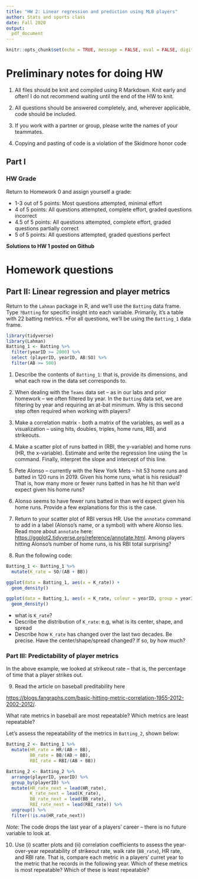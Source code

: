 ---
title: "HW 2: Linear regression and prediction using MLB players"
author: Stats and sports class
date: Fall 2020
output: 
  pdf_document
---


```{r setup, include=FALSE}
knitr::opts_chunk$set(echo = TRUE, message = FALSE, eval = FALSE, digits = 3, warning = FALSE)
```


# Preliminary notes for doing HW

1. All files should be knit and compiled using R Markdown. Knit early and often! I do not recommend waiting until the end of the HW to knit.

2. All questions should be answered completely, and, wherever applicable, code should be included. 

3. If you work with a partner or group, please write the names of your teammates. 

4. Copying and pasting of code is a violation of the Skidmore honor code

## Part I 

### HW Grade

Return to Homework 0 and assign yourself a grade:

- 1-3 out of 5 points: Most questions attempted, minimal effort
- 4 of 5 points: All questions attempted, complete effort, graded questions incorrect
- 4.5 of 5 points: All questions attempted, complete effort, graded questions partially correct
- 5 of 5 points: All questions attempted, graded questions perfect


**Solutions to HW 1 posted on Github**


# Homework questions

## Part II: Linear regression and player metrics

Return to the `Lahman` package in R, and we'll use the `Batting` data frame. Type `?Batting` for specific insight into each variable. Primarily, it's a table with 22 batting metrics. *For all questions, we'll be using the `Batting_1` data frame. 

```{r}
library(tidyverse)
library(Lahman)
Batting_1 <- Batting %>% 
  filter(yearID >= 2000) %>% 
  select (playerID, yearID, AB:SO) %>% 
  filter(AB >= 500)
```


1. Describe the contents of `Batting_1`: that is, provide its dimensions, and what each row in the data set corresponds to. 

2. When dealing with the `Teams` data set -- as in our labs and prior homework -- we often filtered by year. In the `Batting` data set, we are filtering by year and requiring an at-bat minimum. Why is this second step often required when working with players?

3. Make a correlation matrix - both a matrix of the variables, as well as a visualization -- using hits, doubles, triples, home runs, RBI, and strikeouts. 

4. Make a scatter plot of runs batted in (RBI, the y-variable) and home runs (HR, the x-variable). Estimate and write the regression line using the `lm` command. Finally, interpret the slope and intercept of this line.

5. Pete Alonso -- currently with the New York Mets --  hit 53 home runs and batted in 120 runs in 2019. Given his home runs, what is his residual? That is, how many more or fewer runs batted in has he hit than we'd expect given his home runs?

6. Alonso seems to have fewer runs batted in than we'd expect given his home runs. Provide a few explanations for this is the case. 

7. Return to your scatter plot of RBI versus HR. Use the `annotate` command to add in a label (Alonso's name, or a symbol) with where Alonso lies. Read more about `annotate` here: [https://ggplot2.tidyverse.org/reference/annotate.html](https://ggplot2.tidyverse.org/reference/annotate.html). Among players hitting Alonso's number of home runs, is his RBI total surprising?

8. Run the following code:

```{r}
Batting_1 <- Batting_1 %>% 
  mutate(K_rate = SO/(AB + BB))

ggplot(data = Batting_1, aes(x = K_rate)) + 
  geom_density()

ggplot(data = Batting_1, aes(x = K_rate, colour = yearID, group = yearID)) + 
  geom_density()

```

- what is `K_rate`?
- Describe the distribution of `K_rate`: e.g, what is its center, shape, and spread
- Describe how `K_rate` has changed over the last two decades. Be precise. Have the center/shape/spread changed? If so, by how much?

### Part III: Predictability of player metrics

In the above example, we looked at strikeout rate -- that is, the percentage of time that a player strikes out. 

9. Read the article on baseball preditability here

[https://blogs.fangraphs.com/basic-hitting-metric-correlation-1955-2012-2002-2012/](https://blogs.fangraphs.com/basic-hitting-metric-correlation-1955-2012-2002-2012/). 

What rate metrics in baseball are most repeatable? Which metrics are least repeatable?

Let's assess the repeatability of the metrics in `Batting_2`, shown below:

```{r}
Batting_2 <- Batting_1 %>% 
  mutate(HR_rate = HR/(AB + BB), 
         BB_rate = BB/(AB + BB), 
         RBI_rate = RBI/(AB + BB))

Batting_2 <- Batting_2 %>% 
  arrange(playerID, yearID) %>% 
  group_by(playerID) %>% 
  mutate(HR_rate_next = lead(HR_rate), 
         K_rate_next = lead(K_rate), 
         BB_rate_next = lead(BB_rate), 
         RBI_rate_next = lead(RBI_rate)) %>% 
  ungroup() %>% 
  filter(!is.na(HR_rate_next)) 
```

*Note:* The code drops the last year of a players' career -- there is no future variable to look at. 

10. Use (i) scatter plots and (ii) correlation coefficients to assess the year-over-year repeatability of strikeout rate, walk rate (`BB_rate`), HR rate, and RBI rate. That is, compare each metric in a players' curret year to the metric that he records in the following year. Which of these metrics is most repeatable? Which of these is least repeatable?
